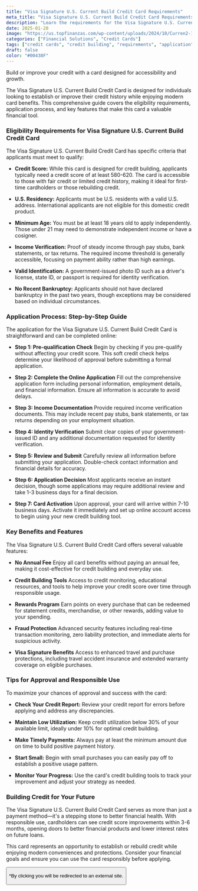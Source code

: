 ```yaml
---
title: "Visa Signature U.S. Current Build Credit Card Requirements"
meta_title: "Visa Signature U.S. Current Build Credit Card Requirements"
description: "Learn the requirements for the Visa Signature U.S. Current Build Credit Card. Discover eligibility criteria, application steps, and key benefits for building credit."
date: 2025-01-20
image: "https://us.topfinanzas.com/wp-content/uploads/2024/10/Curren2-1024x536.webp"
categories: ["Financial Solutions", "Credit Cards"]
tags: ["credit cards", "credit building", "requirements", "application"]
draft: false
color: "#00438F"
---
```


Build or improve your credit with a card designed for accessibility and growth.

The Visa Signature U.S. Current Build Credit Card is designed for individuals looking to establish or improve their credit history while enjoying modern card benefits. This comprehensive guide covers the eligibility requirements, application process, and key features that make this card a valuable financial tool.

### Eligibility Requirements for Visa Signature U.S. Current Build Credit Card

The Visa Signature U.S. Current Build Credit Card has specific criteria that applicants must meet to qualify:

- **Credit Score:** While this card is designed for credit building, applicants typically need a credit score of at least 580-620. The card is accessible to those with fair credit or limited credit history, making it ideal for first-time cardholders or those rebuilding credit.

- **U.S. Residency:** Applicants must be U.S. residents with a valid U.S. address. International applicants are not eligible for this domestic credit product.

- **Minimum Age:** You must be at least 18 years old to apply independently. Those under 21 may need to demonstrate independent income or have a cosigner.

- **Income Verification:** Proof of steady income through pay stubs, bank statements, or tax returns. The required income threshold is generally accessible, focusing on payment ability rather than high earnings.

- **Valid Identification:** A government-issued photo ID such as a driver's license, state ID, or passport is required for identity verification.

- **No Recent Bankruptcy:** Applicants should not have declared bankruptcy in the past two years, though exceptions may be considered based on individual circumstances.

### Application Process: Step-by-Step Guide

The application for the Visa Signature U.S. Current Build Credit Card is straightforward and can be completed online:

- **Step 1: Pre-qualification Check**
  Begin by checking if you pre-qualify without affecting your credit score. This soft credit check helps determine your likelihood of approval before submitting a formal application.

- **Step 2: Complete the Online Application**
  Fill out the comprehensive application form including personal information, employment details, and financial information. Ensure all information is accurate to avoid delays.

- **Step 3: Income Documentation**
  Provide required income verification documents. This may include recent pay stubs, bank statements, or tax returns depending on your employment situation.

- **Step 4: Identity Verification**
  Submit clear copies of your government-issued ID and any additional documentation requested for identity verification.

- **Step 5: Review and Submit**
  Carefully review all information before submitting your application. Double-check contact information and financial details for accuracy.

- **Step 6: Application Decision**
  Most applicants receive an instant decision, though some applications may require additional review and take 1-3 business days for a final decision.

- **Step 7: Card Activation**
  Upon approval, your card will arrive within 7-10 business days. Activate it immediately and set up online account access to begin using your new credit building tool.

### Key Benefits and Features

The Visa Signature U.S. Current Build Credit Card offers several valuable features:

- **No Annual Fee**
  Enjoy all card benefits without paying an annual fee, making it cost-effective for credit building and everyday use.

- **Credit Building Tools**
  Access to credit monitoring, educational resources, and tools to help improve your credit score over time through responsible usage.

- **Rewards Program**
  Earn points on every purchase that can be redeemed for statement credits, merchandise, or other rewards, adding value to your spending.

- **Fraud Protection**
  Advanced security features including real-time transaction monitoring, zero liability protection, and immediate alerts for suspicious activity.

- **Visa Signature Benefits**
  Access to enhanced travel and purchase protections, including travel accident insurance and extended warranty coverage on eligible purchases.

### Tips for Approval and Responsible Use

To maximize your chances of approval and success with the card:

- **Check Your Credit Report:** Review your credit report for errors before applying and address any discrepancies.

- **Maintain Low Utilization:** Keep credit utilization below 30% of your available limit, ideally under 10% for optimal credit building.

- **Make Timely Payments:** Always pay at least the minimum amount due on time to build positive payment history.

- **Start Small:** Begin with small purchases you can easily pay off to establish a positive usage pattern.

- **Monitor Your Progress:** Use the card's credit building tools to track your improvement and adjust your strategy as needed.

### Building Credit for Your Future

The Visa Signature U.S. Current Build Credit Card serves as more than just a payment method—it's a stepping stone to better financial health. With responsible use, cardholders can see credit score improvements within 3-6 months, opening doors to better financial products and lower interest rates on future loans.

This card represents an opportunity to establish or rebuild credit while enjoying modern conveniences and protections. Consider your financial goals and ensure you can use the card responsibly before applying.

<Button label="Apply on Official Site" link="https://current.com/spend/" />

<p class="text-sm mt-2">
  *By clicking you will be redirected to an external site.
</p>
